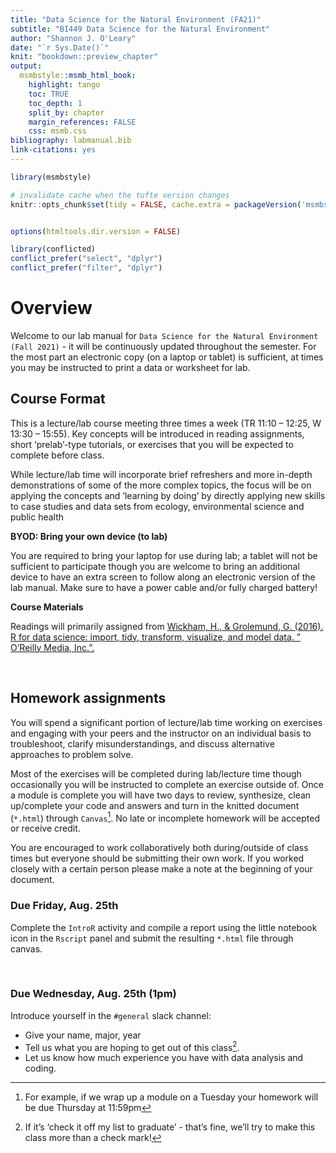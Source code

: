 ```yaml
---
title: "Data Science for the Natural Environment (FA21)"
subtitle: "BI449 Data Science for the Natural Environment"
author: "Shannon J. O'Leary"
date: "`r Sys.Date()`"
knit: "bookdown::preview_chapter"
output:
  msmbstyle::msmb_html_book:
    highlight: tango
    toc: TRUE
    toc_depth: 1
    split_by: chapter
    margin_references: FALSE
    css: msmb.css
bibliography: labmanual.bib
link-citations: yes
---
```


```r

library(msmbstyle)

# invalidate cache when the tufte version changes
knitr::opts_chunk$set(tidy = FALSE, cache.extra = packageVersion('msmbstyle'))


options(htmltools.dir.version = FALSE)

library(conflicted)
conflict_prefer("select", "dplyr")
conflict_prefer("filter", "dplyr")

```

# Overview {-}

Welcome to our lab manual for `Data Science for the Natural Environment (Fall 2021)` - it will be continuously updated throughout the semester. For the most part an electronic copy (on a laptop or tablet) is sufficient, at times you may be instructed to print a data or worksheet for lab.


## Course Format {-}

This is a lecture/lab course meeting three times a week (TR 11:10 – 12:25, W 13:30 – 15:55). Key concepts will be introduced in reading assignments, short ‘prelab’-type tutorials, or exercises that you will be expected to complete before class.

While lecture/lab time will incorporate brief refreshers and more in-depth demonstrations of some of the more complex topics, the focus will be on applying the concepts and ‘learning by doing’ by directly applying new skills to case studies and data sets from ecology, environmental science and public health


**BYOD: Bring your own device (to lab)**

You are required to bring your laptop for use during lab; a tablet will not be sufficient to participate though you are welcome to bring an additional device to have an extra screen to follow along an electronic version of the lab manual. Make sure to have a power cable and/or fully charged battery!


**Course Materials**

Readings will primarily assigned from [Wickham, H., & Grolemund, G. (2016). R for data science: import, tidy, transform, visualize, and model data. " O'Reilly Media, Inc.".](https://r4ds.had.co.nz/index.html)


<br>



## Homework assignments {-}

You will spend a significant portion of lecture/lab time working on exercises and engaging with your peers and the instructor on an individual basis to troubleshoot, clarify misunderstandings, and discuss alternative approaches to problem solve.

Most of the exercises will be completed during lab/lecture time though occasionally you will be instructed to complete an exercise outside of. Once a module is complete you will have two days to review, synthesize, clean up/complete your code and answers and turn in the knitted document (`*.html`) through `Canvas`^[For example, if we wrap up a module on a Tuesday your homework will be due Thursday at 11:59pm]. No late or incomplete homework will be accepted or receive credit.

You are encouraged to work collaboratively both during/outside of class times but everyone should be submitting their own work. If you worked closely with a certain person please make a note at the beginning of your document.

### Due Friday, Aug. 25th {-}

Complete the `IntroR` activity and compile a report using the little notebook icon in the `Rscript` panel and submit the resulting `*.html` file through canvas.


<br>

### Due Wednesday, Aug. 25th (1pm) {-}

Introduce yourself in the  `#general` slack channel:

* Give your name, major, year
* Tell us what you are hoping to get out of this class^[If it's 'check it off my list to graduate' - that's fine, we'll try to make this class more than a check mark!].
* Let us know how much experience you have with data analysis and coding.
